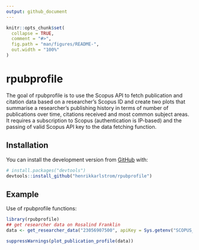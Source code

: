```yaml
---
output: github_document
---
```


<!-- README.md is generated from README.Rmd. Please edit that file -->

```r
knitr::opts_chunk$set(
  collapse = TRUE,
  comment = "#>",
  fig.path = "man/figures/README-",
  out.width = "100%"
)
```
# rpubprofile

<!-- badges: start -->
<!-- badges: end -->

The goal of rpubprofile is to use the Scopus API to fetch publication and citation data 
    based on a researcher's Scopus ID and create two plots that summarise a researcher's 
    publishing history in terms of number of publications over time, citations received and 
    most common subject areas. It requires a subscription to Scopus (authentication is 
    IP-based) and the passing of valid Scopus API key to the data fetching function.

## Installation

You can install the development version from [GitHub](https://github.com/) with:

``` r
# install.packages("devtools")
devtools::install_github("henrikkarlstrom/rpubprofile")
```
## Example

Use of rpubprofile functions:

```r
library(rpubprofile)
## get researcher data on Rosalind Franklin
data <- get_researcher_data("23056907500", apiKey = Sys.getenv("SCOPUS_API_KEY"))
```
```r
suppressWarnings(plot_publication_profile(data))
```


